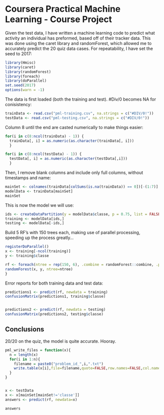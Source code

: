 Coursera Practical Machine Learning - Course Project
==========================================================



Given the test data, I have written a machine learning code to predict what activity an individual has preformed, based off of their tracker data.
This was done using the caret library and randomForest, which allowed me to accurately predict the 20 quiz data cases. For repeatability, I have set the seed to 2017:


```r
library(Hmisc)
library(caret)
library(randomForest)
library(foreach)
library(doParallel)
set.seed(2017)
options(warn = -1)
```

The data is first loaded (both the training and test). #Div/0 becomes NA for conisistency:

```r
trainData <- read.csv("pml-training.csv", na.strings = c("#DIV/0!"))
testData <- read.csv("pml-testing.csv", na.strings = c("#DIV/0!"))
```

Column 8 until the end are casted numerically to make things easier:

```r
for(i in c(8:ncol(trainData) - 1)) {
  trainData[, i] = as.numeric(as.character(trainData[, i]))
  }

for(i in c(8:ncol(testData) - 1)) {
  testData[, i] = as.numeric(as.character(testData[,i]))
  }
```

Then, I remove blank columns and include only full columns, without timestamps and name:

```r
mainSet <- colnames(trainData[colSums(is.na(trainData)) == 0])[-(1:7)]
modelData <- trainData[mainSet]
mainSet
```

This is now the model we will use:

```r
ids <- createDataPartition(y = modelData$classe, p = 0.75, list = FALSE )
training <- modelData[ids,]
testing <- modelData[-ids,]
```

Build 5 RF's with 150 trees each, making use of parallel processing, speeding up the process greatly...

```r
registerDoParallel()
x <- training[-ncol(training)]
y <- training$classe

rf <- foreach(ntree = rep(150, 6), .combine = randomForest::combine, .packages = 'randomForest') %dopar% {
randomForest(x, y, ntree=ntree)
}
```

Error reports for both training data and test data:

```r
predictions1 <- predict(rf, newdata = training)
confusionMatrix(predictions1, training$classe)


predictions2 <- predict(rf, newdata = testing)
confusionMatrix(predictions2, testing$classe)
```

Conclusions
--------------------------------
20/20 on the quiz, the model is quite accurate.
Hooray.

```r
pml_write_files = function(x){
  n = length(x)
  for(i in 1:n){
    filename = paste0("problem_id_",i,".txt")
    write.table(x[i],file=filename,quote=FALSE,row.names=FALSE,col.names=FALSE)
  }
}


x <- testData
x <- x[mainSet[mainSet!='classe']]
answers <- predict(rf, newdata=x)

answers
```